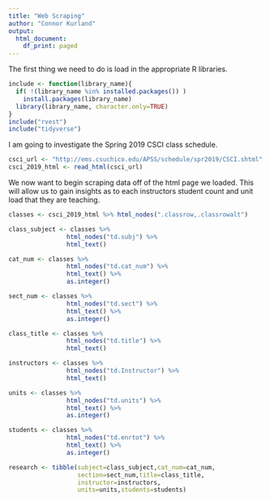 ```yaml
---
title: "Web Scraping"
author: "Connor Kurland"
output:
  html_document:
    df_print: paged
---
```



The first thing we need to do is load in the appropriate R libraries.  

```r
include <- function(library_name){
  if( !(library_name %in% installed.packages()) )
    install.packages(library_name) 
  library(library_name, character.only=TRUE)
}
include("rvest")
include("tidyverse")
```

I am going to investigate the Spring 2019 CSCI class schedule.

```R
csci_url <- "http://ems.csuchico.edu/APSS/schedule/spr2019/CSCI.shtml"
csci_2019_html <- read_html(csci_url)
```


We now want to begin scraping data off of the html page we loaded. This will allow us to gain insights as to each instructors student count and unit load that they are teaching.  

```R
classes <- csci_2019_html %>% html_nodes(".classrow,.classrowalt")

class_subject <- classes %>%
                html_nodes("td.subj") %>%
                html_text()

cat_num <- classes %>%
                html_nodes("td.cat_num") %>%
                html_text() %>%
                as.integer()

sect_num <- classes %>%
                html_nodes("td.sect") %>%
                html_text() %>%
                as.integer()

class_title <- classes %>%
                html_nodes("td.title") %>%
                html_text()

instructors <- classes %>%
                html_nodes("td.Instructor") %>%
                html_text()

units <- classes %>%
                html_nodes("td.units") %>%
                html_text() %>%
                as.integer()

students <- classes %>%
                html_nodes("td.enrtot") %>%
                html_text() %>%
                as.integer()

research <- tibble(subject=class_subject,cat_num=cat_num,
                   section=sect_num,title=class_title,
                   instructor=instructors,
                   units=units,students=students)
```



















